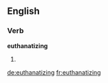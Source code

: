 ==English==

===Verb===
'''euthanatizing'''

# {{present participle of|[[euthanatize]]}}

[[de:euthanatizing]]
[[fr:euthanatizing]]